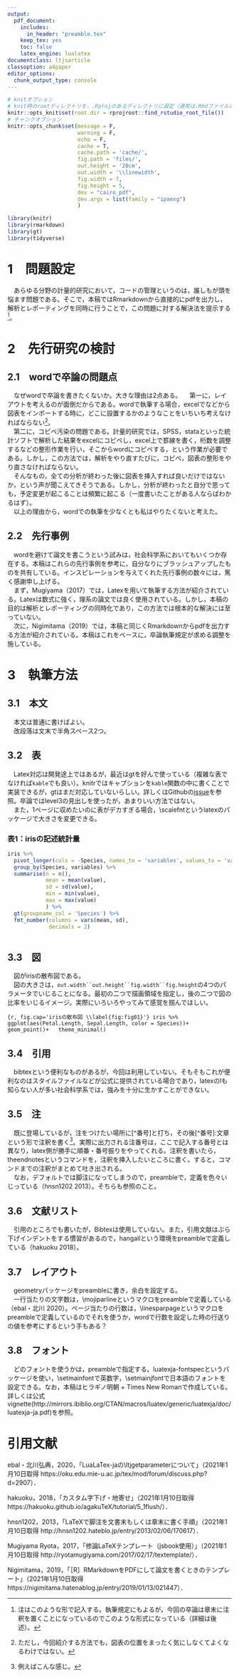 ```yaml
---
output:
  pdf_document:
    includes:
      in_header: "preamble.tex"
    keep_tex: yes
    toc: false
    latex_engine: lualatex
documentclass: ltjsarticle
classoption: a4paper
editor_options: 
  chunk_output_type: console
---
```



```r
# knitオプション
# knit時のrootディレクトリを，.Rprojのあるディレクトリに設定（通常は.Rmdファイルのあるディレクトリ）
knitr::opts_knit$set(root.dir = rprojroot::find_rstudio_root_file())
# チャンクオプション
knitr::opts_chunk$set(message = F,
                      warning = F, 
                      echo = F,
                      cache = T,
                      cache.path = 'cache/',
                      fig.path = 'files/',
                      out.height = '20cm',
                      out.width = '\\linewidth',
                      fig.width = 7,
                      fig.height = 5,
                      dev = "cairo_pdf",
                      dev.args = list(family = "ipaexg")
                      )
```


```r
library(knitr)
library(rmarkdown)
library(gt)
library(tidyverse)
```



\input{表紙}

\thispagestyle{empty}
\setcounter{tocdepth}{2}
\tableofcontents

\clearpage

\setcounter{page}{1}
\fontsize{10.5pt}{21.9pt}\selectfont

\mojiparline{40}

# 1　問題設定

　あらゆる分野の計量的研究において，コードの管理というのは，誰しもが頭を悩ます問題である。そこで，本稿ではRmarkdownから直接的にpdfを出力し，解析とレポーティングを同時に行うことで，この問題に対する解決法を提示する[^11]。  

[^11]:注はこのような形で記入する。執筆規定にもよるが，今回の卒論は章末に注釈を置くことになっているのでこのような形式になっている（詳細は後述）。

<!--章末注-->
\theendnotes

<!--章ごとに改ページ-->
\clearpage

# 2　先行研究の検討

## 2.1　wordで卒論の問題点
　なぜwordで卒論を書きたくないか。大きな理由は2点ある。  <!--段落変更は後ろに半角スペース2つ-->
　第一に，レイアウトを考えるのが面倒だからである。wordで執筆する場合，excelでなどから図表をインポートする時に，どこに設置するかのようなことをいちいち考えなければならない[^21]。  
　第二に，コピペ汚染の問題である。計量的研究では，SPSS，stataといった統計ソフトで解析した結果をexcelにコピペし，excel上で罫線を書く，桁数を調整するなどの整形作業を行い，そこからwordにコピペする，という作業が必要である。しかし，この方法では，解析をやり直すたびに，コピペ，図表の整形をやり直さなければならない。  
　そんなもの，全ての分析が終わった後に図表を挿入すれば良いだけではないか，という声が聞こえてきそうである。しかし，分析が終わったと自分で思っても，予定変更が起こることは頻繁に起こる（一度書いたことがある人ならばわかるはず）。  
　以上の理由から，wordでの執筆を少なくとも私はやりたくないと考えた。  

## 2.2　先行事例
　wordを避けて論文を書こうという試みは，社会科学系においてもいくつか存在する。本稿はこれらの先行事例を参考に，自分なりにブラッシュアップしたものを共有している。インスピレーションを与えてくれた先行事例の数々には，篤く感謝申し上げる。  
　まず，Mugiyama（2017）では，Latexを用いて執筆する方法が紹介されている。Latexは数式に強く，理系の論文では良く使用されている。しかし，本稿の目的は解析とレポーティングの同時化であり，この方法では根本的な解決には至っていない。  
　次に，Nigimitama（2019）では，本稿と同じくRmarkdownからpdfを出力する方法が紹介されている。本稿はこれをベースに，卒論執筆規定が求める調整を施している。

[^21]:ただし，今回紹介する方法でも，図表の位置をまったく気にしなくてよくなるわけではない。

\theendnotes

\clearpage

# 3　執筆方法

## 3.1　本文
　本文は普通に書けばよい。  
　改段落は文末で半角スペース2つ。

## 3.2　表
　Latex対応は開発途上ではあるが，最近はgtを好んで使っている（複雑な表でなければ`kable`でも良い）。knitrではキャプションを`kable`関数の中に書くことで実装できるが，gtはまだ対応していないらしい。詳しくはGithubの[issue](https://github.com/rstudio/gt/issues/635)を参照。卒論ではlevel3の見出しを使ったが，あまりいい方法ではない。  
　また，1ページに収めたいのに表がデカすぎる場合，\\scalefntというlatexのパッケージで大きさを変更できる。  

\begingroup
\scalefont{0.78}

### 表1：irisの記述統計量
```r
iris %>% 
  pivot_longer(cols = -Species, names_to = 'variables', values_to = 'value') %>% 
  group_by(Species, variables) %>% 
  summarise(n = n(),
            mean = mean(value),
            sd = sd(value),
            min = min(value),
            max = max(value)
            ) %>% 
  gt(groupname_col = 'Species') %>% 
  fmt_number(columns = vars(mean, sd), 
             decimals = 2)
  
```

\endgroup

## 3.3　図
　図\ref{fig:fig01}がirisの散布図である。  
　図の大きさは，`out.width``out.height``fig.width``fig.height`の4つのパラメータでいじることになる。最初の二つで描画領域を指定し，後の二つで図の比率をいじるイメージ。実際にいろいろやってみて感覚を掴んでほしい。

```{r, fig.cap='irisの散布図 \\label{fig:fig01}'}
iris %>% 
  ggplot(aes(Petal.Length, Sepal.Length, color = Species))+
  geom_point()+
  theme_minimal()
```


## 3.4　引用
　bibtexという便利なものがあるが，今回は利用していない。そもそもこれが便利なのはスタイルファイルなどが公式に提供されている場合であり，latexのlも知らない人が多い社会科学系では，強みを十分に生かすことができない。  

## 3.5　注
　既に登場しているが，注をつけたい場所に[^番号]と打ち，その後[^番号]:文章という形で注釈を書く[^31]。実際に出力される注番号は，ここで記入する番号とは異なり，latex側が勝手に順番・番号振りをやってくれる。注釈を書いたら，theendnotesというコマンドを，注釈を挿入したいところに書く。すると，コマンドまでの注釈がまとめて吐き出される。  
　なお，デフォルトでは脚注になってしまうので，preambleで，定義を色々いじっている（hnsn1202 2013）。そちらも参照のこと。

## 3.6　文献リスト
　引用のところでも書いたが，Bibtexは使用していない。また，引用文献はぶら下げインデントをする慣習があるので，hangallという環境をpreambleで定義している（hakuoku 2018）。  

## 3.7　レイアウト
　geometryパッケージをpreambleに書き，余白を設定する。  
　一行当たりの文字数は，\\mojiparlineというマクロをpreambleで定義している（ebal・北川 2020）。ページ当たりの行数は，\\linesparpageというマクロをpreambleで定義しているのでそれを使うか，wordで行数を設定した時の行送りの値を参考にするという手もある？  

## 3.8　フォント
　どのフォントを使うかは，preambleで指定する。luatexja-fontspecというパッケージを使い，\\setmainfontで英数字，\\setmainjfontで日本語のフォントを設定できる。なお，本稿はヒラギノ明朝 + Times New Romanで作成している。詳しくは公式vignette(http://mirrors.ibiblio.org/CTAN/macros/luatex/generic/luatexja/doc/luatexja-ja.pdf)を参照。
　

[^31]:例えばこんな感じ。


\theendnotes

\clearpage

\pagenumbering{roman}
\setcounter{page}{1}

# 引用文献
<!--latexコードを書いたつもりがエスケープされてしまった。みたいな場合は，以下のように書くと，強制的にlatexコードとして認識させることができる。参考：https://bookdown.org/yihui/rmarkdown-cookbook/raw-latex.html-->

```{=latex}
\begin{hangall}{2}  
```

ebal・北川弘典，2020，「LuaLaTex-jaの\\ltjgetparameterについて」（2021年1月10日取得 https://oku.edu.mie-u.ac.jp/tex/mod/forum/discuss.php?d=2907）．


hakuoku，2018，「カスタム字下げ・地寄せ」（2021年1月10日取得 https://hakuoku.github.io/agakuTeX/tutorial/5_1flush/）．

hnsn1202，2013，「LaTeXで脚注を文書末もしくは章末に書く手順」（2021年1月10日取得 http://hnsn1202.hateblo.jp/entry/2013/02/06/170617）．

Mugiyama Ryota，2017，「修論LaTeXテンプレート（jsbook使用）」（2021年1月10日取得 http://ryotamugiyama.com/2017/02/17/textemplate/）．

Nigimitama，2019，「［R］RMarkdownをPDFにして論文を書くときのテンプレート」（2021年1月10日取得 https://nigimitama.hatenablog.jp/entry/2019/01/13/021447）．

```{=latex}
\end{hangall}  
```